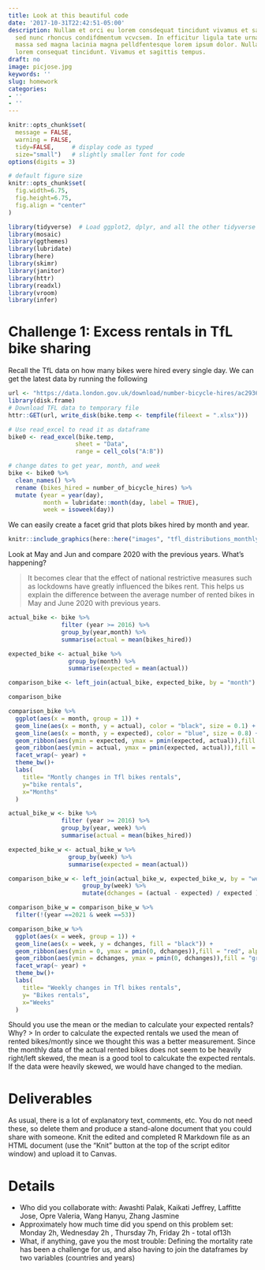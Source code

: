 ```yaml
---
title: Look at this beautiful code
date: '2017-10-31T22:42:51-05:00'
description: Nullam et orci eu lorem consdequat tincidunt vivamus et sagittis magna
  sed nunc rhoncus condifdmentum vcvcsem. In efficitur ligula tate urna. Maecenas
  massa sed magna lacinia magna pelldfentesque lorem ipsum dolor. Nullam et orci eu
  lorem consequat tincidunt. Vivamus et sagittis tempus.
draft: no
image: picjose.jpg
keywords: ''
slug: homework
categories:
- ''
- ''
---
```



```r
knitr::opts_chunk$set(
  message = FALSE, 
  warning = FALSE, 
  tidy=FALSE,     # display code as typed
  size="small")   # slightly smaller font for code
options(digits = 3)

# default figure size
knitr::opts_chunk$set(
  fig.width=6.75, 
  fig.height=6.75,
  fig.align = "center"
)
```


```r
library(tidyverse)  # Load ggplot2, dplyr, and all the other tidyverse packages
library(mosaic)
library(ggthemes)
library(lubridate)
library(here)
library(skimr)
library(janitor)
library(httr)
library(readxl)
library(vroom)
library(infer)

```


# Challenge 1: Excess rentals in TfL bike sharing

Recall the TfL data on how many bikes were hired every single day. We can get the latest data by running the following

```r
url <- "https://data.london.gov.uk/download/number-bicycle-hires/ac29363e-e0cb-47cc-a97a-e216d900a6b0/tfl-daily-cycle-hires.xlsx"
library(disk.frame)
# Download TFL data to temporary file
httr::GET(url, write_disk(bike.temp <- tempfile(fileext = ".xlsx")))

# Use read_excel to read it as dataframe
bike0 <- read_excel(bike.temp,
                   sheet = "Data",
                   range = cell_cols("A:B"))

# change dates to get year, month, and week
bike <- bike0 %>% 
  clean_names() %>% 
  rename (bikes_hired = number_of_bicycle_hires) %>% 
  mutate (year = year(day),
          month = lubridate::month(day, label = TRUE),
          week = isoweek(day))
```

We can easily create a facet grid that plots bikes hired by month and year.

```r
knitr::include_graphics(here::here("images", "tfl_distributions_monthly.png"), error = FALSE)
```

Look at May and Jun and compare 2020 with the previous years. What's happening?

> It becomes clear that the effect of national restrictive measures such as lockdowns have greatly influenced the bikes rent. This helps us explain the difference between the average number of rented bikes in May and June 2020 with previous years.

```r
actual_bike <- bike %>%
               filter (year >= 2016) %>%
               group_by(year,month) %>%
               summarise(actual = mean(bikes_hired))

expected_bike <- actual_bike %>%
                 group_by(month) %>%
                 summarise(expected = mean(actual))

comparison_bike <- left_join(actual_bike, expected_bike, by = "month")

comparison_bike
```


```r
comparison_bike %>%
  ggplot(aes(x = month, group = 1)) +
  geom_line(aes(x = month, y = actual), color = "black", size = 0.1) +
  geom_line(aes(x = month, y = expected), color = "blue", size = 0.8) +
  geom_ribbon(aes(ymin = expected, ymax = pmin(expected, actual)),fill = "red", alpha=0.2)  +
  geom_ribbon(aes(ymin = actual, ymax = pmin(expected, actual)),fill = "green", alpha=0.2)+
  facet_wrap(~ year) +
  theme_bw()+
  labs(
    title= "Montly changes in Tfl bikes rentals",
    y="bike rentals",
    x="Months"
  )
```

```r
actual_bike_w <- bike %>%
               filter (year >= 2016) %>%
               group_by(year, week) %>%
               summarise(actual = mean(bikes_hired))

expected_bike_w <- actual_bike_w %>%
                 group_by(week) %>%
                 summarise(expected = mean(actual))

comparison_bike_w <- left_join(actual_bike_w, expected_bike_w, by = "week") %>%
                     group_by(week) %>%
                     mutate(dchanges = (actual - expected) / expected )

comparison_bike_w = comparison_bike_w %>%
  filter(!(year ==2021 & week ==53))

```
```r
comparison_bike_w %>%
  ggplot(aes(x = week, group = 1)) +
  geom_line(aes(x = week, y = dchanges, fill = "black")) +
  geom_ribbon(aes(ymin = 0, ymax = pmin(0, dchanges)),fill = "red", alpha=0.2)  +
  geom_ribbon(aes(ymin = dchanges, ymax = pmin(0, dchanges)),fill = "green", alpha=0.2)+
  facet_wrap(~ year) +
  theme_bw()+
  labs(
    title= "Weekly changes in Tfl bikes rentals",
    y= "Bikes rentals",
    x="Weeks"
  )
```

Should you use the mean or the median to calculate your expected rentals? Why?
> In order to calculate the expected rentals we used the mean of rented bikes/montly since we thought this was a better measurement. Since the monthly data of the actual rented bikes does not seem to be heavily right/left skewed, the mean is a good tool to calcukate the expected rentals. If the data were heavily skewed, we would have changed to the median.

# Deliverables

As usual, there is a lot of explanatory text, comments, etc. You do not need these, so delete them and produce a stand-alone document that you could share with someone. Knit the edited and completed R Markdown file as an HTML document (use the "Knit" button at the top of the script editor window) and upload it to Canvas.

# Details

- Who did you collaborate with: Awashti Palak, Kaikati Jeffrey, Laffitte Jose, Opre Valeria, Wang Hanyu, Zhang Jasmine 
- Approximately how much time did you spend on this problem set: Monday 2h, Wednesday 2h , Thursday 7h, Friday 2h - total of13h
- What, if anything, gave you the most trouble: Defining the mortality rate has been a challenge for us, and also having to join the dataframes by two variables (countries and years)
